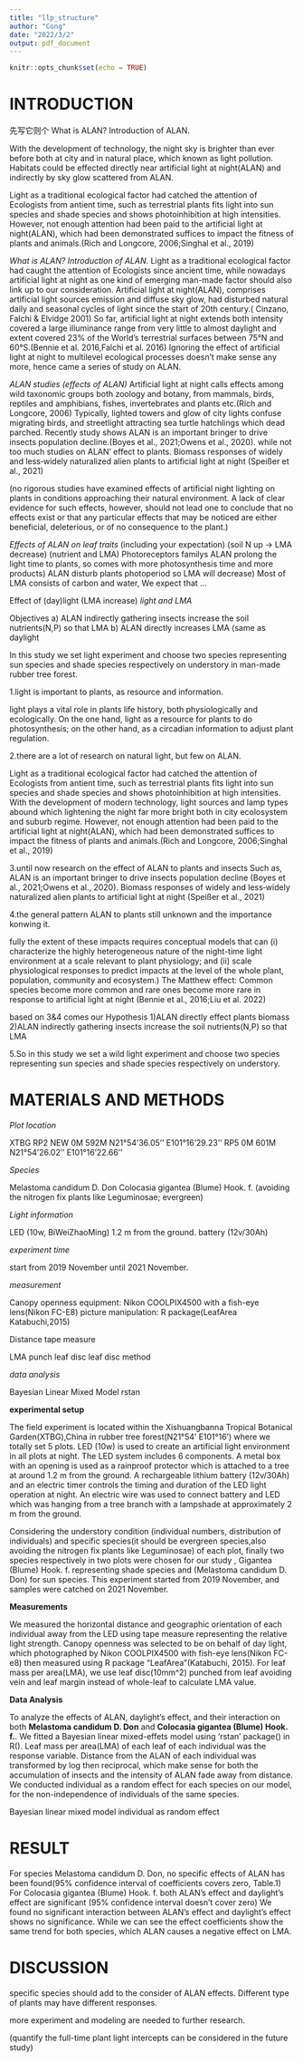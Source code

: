 ```yaml
---
title: "llp_structure"
author: "Cong"
date: "2022/3/2"
output: pdf_document
---
```


```r
knitr::opts_chunk$set(echo = TRUE)
```



# INTRODUCTION

先写它则个
What is ALAN? Introduction of ALAN.

With the development of technology, the night sky is brighter than ever before both at city and in natural place, which known as light pollution.
Habitats could be effected directly near artificial light at night(ALAN) and indirectly by sky glow scattered from ALAN.

Light as a traditional ecological factor had catched the attention of Ecologists from antient time, such as terrestrial plants fits light into sun species and shade species and shows photoinhibition at high intensities.
However, not enough attention had been paid to the artificial light at night(ALAN), which had been demonstrated suffices to impact the fitness of plants and animals.(Rich and Longcore, 2006;Singhal et al., 2019)

*What is ALAN? Introduction of ALAN.*
Light as a traditional ecological factor had caught the attention of Ecologists since ancient time, while nowadays artificial light at night as one kind of emerging man-made factor should also link up to our consideration.
Artificial light at night(ALAN), comprises artificial light sources emission and diffuse sky glow, had disturbed natural daily and seasonal cycles of light since the start of 20th century.( Cinzano, Falchi & Elvidge 2001)
So far, artificial light at night extends both intensity covered a large illuminance range from very little to almost daylight and extent covered 23% of the World's terrestrial surfaces between
75°N and 60°S.(Bennie et al. 2016,Falchi et al. 2016)
Ignoring the effect of artificial light at night to multilevel ecological processes doesn't make sense any more, hence came a series of study on ALAN.


*ALAN studies (effects of ALAN)*
Artificial light at night calls effects among wild taxonomic groups both zoology and botany, from mammals, birds, reptiles and amphibians, fishes, invertebrates and plants etc.(Rich and Longcore, 2006)
Typically, lighted towers and glow of city lights confuse migrating birds, and streetlight attracting sea turtle hatchlings which dead parched. 
Recently study shows ALAN is an important bringer to drive insects population decline.(Boyes et al., 2021;Owens et al., 2020).
while not too much studies on ALAN' effect to plants.
Biomass responses of widely and less‐widely naturalized alien plants to artificial light at night
(Speißer et al., 2021)

(no rigorous studies have examined effects of artificial night lighting on plants in conditions approaching their natural environment.
A lack of clear evidence for such effects, however, should not lead one to conclude that no effects exist or that any particular effects that may be noticed are either beneficial, deleterious, or of no consequence to the plant.)

*Effects of ALAN on leaf traits* (including your expectation) (soil N up -> LMA decrease) (nutrient and LMA)
Photoreceptors familys
ALAN prolong the light time to plants, so comes with more photosynthesis time and more products)
ALAN disturb plants photoperiod so LMA will decrease)
Most of LMA consists of carbon and water, 
We expect that ...



Effect of (day)light (LMA increase) *light and LMA*

Objectives
a) ALAN indirectly gathering insects increase the soil nutrients(N,P) so that LMA
b) ALAN directly increases LMA (same as daylight


In this study we set light experiment and choose two species representing sun species and shade species respectively on understory in man-made rubber tree forest.















1.light is important to plants, as resource and information.

light plays a vital role in plants life history, both physiologically and ecologically.
On the one hand, light as a resource for plants to do photosynthesis; on the other hand, as a circadian information to adjust plant regulation.


2.there are a lot of research on natural light, but few on ALAN.

Light as a traditional ecological factor had catched the attention of Ecologists from antient time, such as terrestrial plants fits light into sun species and shade species and shows photoinhibition at high intensities.
With the development of modern technology, light sources and lamp types abound which lightening the night far more bright both in city ecolosystem and suburb regime.
However, not enough attention had been paid to the artificial light at night(ALAN), which had been demonstrated suffices to impact the fitness of plants and animals.(Rich and Longcore, 2006;Singhal et al., 2019)


3.until now research on the effect of ALAN to plants and insects
Such as, ALAN is an important bringer to drive insects population decline  (Boyes et al., 2021;Owens et al., 2020).
Biomass responses of widely and less‐widely naturalized alien plants to artificial light at night
(Speißer et al., 2021)


4.the general pattern ALAN to plants still unknown and the importance konwing it.

fully the extent of these impacts requires conceptual models that can (i) characterize the highly
heterogeneous nature of the night-time light environment at a scale relevant to plant physiology; and
(ii) scale physiological responses to predict impacts at the level of the whole plant, population, community
and ecosystem.)
The Matthew effect: Common species become more common and rare ones become more rare in response to artificial light at night
(Bennie et al., 2016;Liu et al. 2022)

based on 3&4 comes our Hypothesis 
1)ALAN directly effect plants biomass
2)ALAN indirectly gathering insects increase the soil nutrients(N,P) so that LMA

5.So in this study we set a wild light experiment and choose two species representing sun species and shade species respectively on understory.



# MATERIALS AND METHODS

*Plot location*

XTBG 
RP2 NEW 0M	592M	N21°54'36.05''	E101°16'29.23''
RP5 0M	601M	N21°54'26.02''	E101°16'22.66''

*Species*

Melastoma candidum D. Don
Colocasia gigantea (Blume) Hook. f.
(avoiding the nitrogen fix plants like Leguminosae; evergreen)

*Light information*

LED (10w, BiWeiZhaoMing)
1.2 m from the ground. 
battery (12v/30Ah)

*experiment time*

start from 2019 November until 2021 November.

*measurement*

Canopy openness 
equipment: Nikon COOLPIX4500 with a fish-eye lens(Nikon FC-E8)
picture manipulation: R package(LeafArea Katabuchi,2015)

Distance 
tape measure

LMA
punch leaf disc
leaf disc method

*data analysis*

Bayesian Linear Mixed Model 
rstan 

**experimental setup**

The field experiment is located within the Xishuangbanna Tropical Botanical Garden(XTBG),China in rubber tree forest(N21°54' E101°16') where we totally set 5 plots.
LED (10w) is used to create an artificial light environment in all plots at night. The LED system includes 6 components. 
A metal box with an opening is used as a rainproof protector which is attached to a tree at around 1.2 m from the ground. 
A rechargeable lithium battery (12v/30Ah) and an electric timer controls the timing and duration of the LED light operation at night.
An electric wire was used to connect battery and LED which was hanging from a tree branch with a lampshade at approximately 2 m from the ground. 

Considering the understory condition (individual numbers, distribution of individuals) and specific species(it should be evergreen species,also avoiding the nitrogen fix plants like Leguminosae) of each plot, finally two species respectively in two plots were chosen for our study , Gigantea (Blume) Hook. f. representing shade species and (Melastoma candidum D. Don) for sun species.
This experiment started from 2019 November, and samples were catched on 2021 November.

**Measurements**

We measured the horizontal distance and geographic orientation of each individual away from the LED using tape measure representing the relative light strength.
Canopy openness was selected to be on behalf of day light, which photographed by Nikon COOLPIX4500 with fish-eye lens(Nikon FC-e8) then measured using R package "LeafArea"(Katabuchi, 2015).
For leaf mass per area(LMA), we use leaf disc(10mm^2) punched from leaf avoiding vein and leaf margin instead of whole-leaf to calculate LMA value.


**Data Analysis**

To analyze the effects of ALAN, daylight's effect, and their interaction on both **Melastoma candidum D. Don** and **Colocasia gigantea (Blume) Hook. f.**.
We fitted a Bayesian linear mixed-effets model using 'rstan' package() in R().
Leaf mass per area(LMA) of each leaf of each individual was the response variable.
Distance from the ALAN of each individual was transformed by log then reciprocal, which make sense for both the accumulation of insects and the intensity of ALAN fade away from distance.
We conducted individual as a random effect for each species on our model, for the non-independence of individuals of the same species.


                                                                   
Bayesian linear mixed model
individual as random effect



# RESULT
For species Melastoma candidum D. Don, no specific effects of ALAN has been found(95% confidence interval of coefficients covers zero, Table.1)
For Colocasia gigantea (Blume) Hook. f. both ALAN's effect and daylight's effect are significant (95% confidence interval doesn't cover zero)
We found no significant interaction between ALAN's effect and daylight's effect shows no significance.
While we can see the effect coefficients show the same trend for both species, which ALAN causes a negative effect on LMA.




# DISCUSSION
specific species should add to the consider of ALAN effects.
Different type of plants may have different responses.

more experiment and modeling are needed to further research.

(quantify the full-time plant light intercepts can be considered in the future study)


